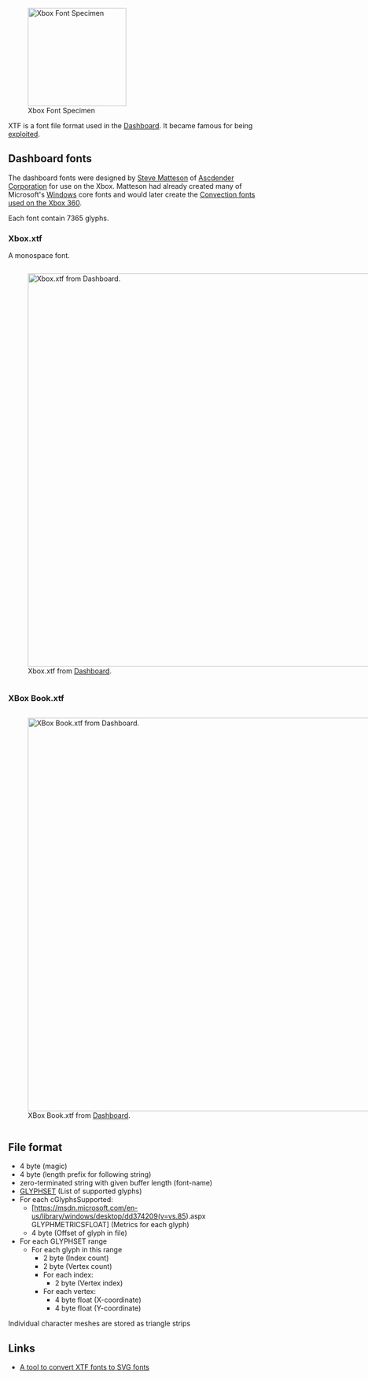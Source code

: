 [[File:Xbox-dashboard-font-specimen.png|thumb|200px|Xbox Font Specimen]]

XTF is a font file format used in the [[Dashboard]].
It became famous for being [[Exploits#Font hacks|exploited]].

== Dashboard fonts ==

The dashboard fonts were designed by [[Wikipedia:Steve Matteson|Steve Matteson]] of [[Wikipedia:Ascender Corporation|Ascdender Corporation]] for use on the Xbox. Matteson had already created many of Microsoft's [[Wikipedia:Microsoft Windows|Windows]] core fonts and would later create the [https://www.fonts.com/font/microsoft/convection Convection fonts used on the Xbox 360].

Each font contain 7365 glyphs.

=== Xbox.xtf ===

A monospace font.

<div style="display: inline-block;">[[File:Xbox-xtf.png|800px|thumb|Xbox.xtf from [[Dashboard]].]]</div>

=== XBox Book.xtf ===

<div style="display: inline-block;">[[File:XBox Book-xtf.png|800px|thumb|XBox Book.xtf from [[Dashboard]].]]</div>

== File format ==

* 4 byte (magic)
* 4 byte (length prefix for following string)
* zero-terminated string with given buffer length (font-name)
* [https://msdn.microsoft.com/en-us/library/dd144956%28v=vs.85%29.aspx GLYPHSET] (List of supported glyphs)
* For each cGlyphsSupported:
** [https://msdn.microsoft.com/en-us/library/windows/desktop/dd374209(v=vs.85).aspx GLYPHMETRICSFLOAT] (Metrics for each glyph)
** 4 byte (Offset of glyph in file)
* For each GLYPHSET range
** For each glyph in this range
*** 2 byte (Index count)
*** 2 byte (Vertex count)
*** For each index:
**** 2 byte (Vertex index)
*** For each vertex:
**** 4 byte float (X-coordinate)
**** 4 byte float (Y-coordinate)

Individual character meshes are stored as triangle strips

{{FIXME|reason=Confirm these findings and format them better}}

== Links ==

* [https://github.com/JayFoxRox/xbox-tools/tree/master/xtf-converter A tool to convert XTF fonts to SVG fonts]